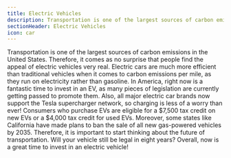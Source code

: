 ```yaml
---
title: Electric Vehicles
description: Transportation is one of the largest sources of carbon emissions in the United States
sectionHeader: Electric Vehicles
icon: car
---
```


Transportation is one of the largest sources of carbon emissions in the United States.
Therefore, it comes as no surprise that people find the appeal of electric vehicles very real.
Electric cars are much more efficient than traditional vehicles when it comes to carbon emissions per mile,
as they run on electricity rather than gasoline.
In America, right now is a fantastic time to invest in an EV,
as many pieces of legislation are currently getting passed to promote them.
Also, all major electric car brands now support the Tesla supercharger network,
so charging is less of a worry than ever!
Consumers who purchase EVs are eligible for a $7,500 tax credit on new EVs or a $4,000 tax credit for used EVs.
Moreover, some states like California have made plans to ban the sale of all new gas-powered vehicles by 2035.
Therefore, it is important to start thinking about the future of transportation.
Will your vehicle still be legal in eight years?
Overall, now is a great time to invest in an electric vehicle!
